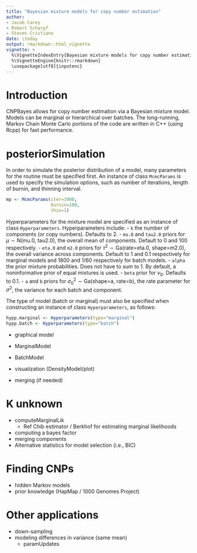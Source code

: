 ```yaml
---
title: "Bayesian mixture models for copy number estimation"
author: 
- Jacob Carey
- Robert Scharpf
- Steven Cristiano
date: \today
output: rmarkdown::html_vignette
vignette: >
  %\VignetteIndexEntry{Bayesian mixture models for copy number estimation}
  %\VignetteEngine{knitr::rmarkdown}
  \usepackage[utf8]{inputenc} 
---
```


# Introduction

CNPBayes allows for copy number estimation via a Bayesian mixture model. Models
can be marginal or hierarchical over batches. The long-running, Markov Chain
Monte Carlo portions of the code are written in C++ (using Rcpp) for fast
performance.

# posteriorSimulation

In order to simulate the posterior distribution of a model, many parameters for
the routine must be specified first. An instance of class `McmcParams` is used
to specify the simulation options, such as number of iterations, length of
burnin, and thinning interval.
```r
mp <- McmcParams(iter=1000,
                 burnin=100,
                 thin=1)
```

Hyperparameters for the mixture model are specified as an instance of class
`Hyperparameters`. Hyperparameters include: 
- `k` the number of components (or copy numbers). Defaults to 2. 
- `mu.0` and `tau2.0` priors for $\mu \sim \text{N(mu.0, tau2.0)}$, the 
  overall mean of components. Default to 0 and 100 respectively.
- `eta.0` and `m2.0` priors for 
  $\tau^2 \sim \text{Ga(rate=eta.0, shape=m2.0)}$, the overall variance across
  components. Default to 1 and 0.1 respectively for marginal models and 1800
  and 1/60 respectively for batch models.
- `alpha` the prior mixture probabilities. Does not have to sum to 1. By
  default, a noninformative prior of equal mixtures is used.
- `beta` prior for $\nu_0$. Defaults to 0.1.
- `a` and `b` priors for $\sigma^2_0 \sim \text{Ga(shape=a, rate=b)}$, the rate
  parameter for $\sigma^2$, the variance for each batch and component.

The type of model (batch or marginal) must also be specified when constructing
an instance of class `Hyperparameters`, as follows:
```r
hypp.marginal <- Hyperparameters(type="marginal")
hypp.batch <- Hyperparameters(type="batch")
```

- graphical model

- MarginalModel
- BatchModel
- visualization (DensityModel/plot)
- merging (if needed)

# K unknown

- computeMarginalLik
    - Ref Chib estimator / Berkhof for estimating marginal likelihoods
- computing a bayes factor
- merging components
- Alternative statistics for model selection (i.e., BIC)

# Finding CNPs
- hidden Markov models
- prior knowledge (HapMap / 1000 Genomes Project)

# Other applications
- down-sampling 
- modeling differences in variance (same mean)
   - paramUpdates




